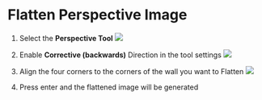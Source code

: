 # Flatten Perspective Image

1. Select the **Perspective Tool**
![](./assets/perspective-tool.png)

2. Enable **Corrective (backwards)** Direction in the tool settings
![](./assets/corrective-editing.png)

3. Align the four corners to the corners of the wall you want to Flatten
![](./assets/perspective-flatten.gif)

4. Press enter and the flattened image will be generated